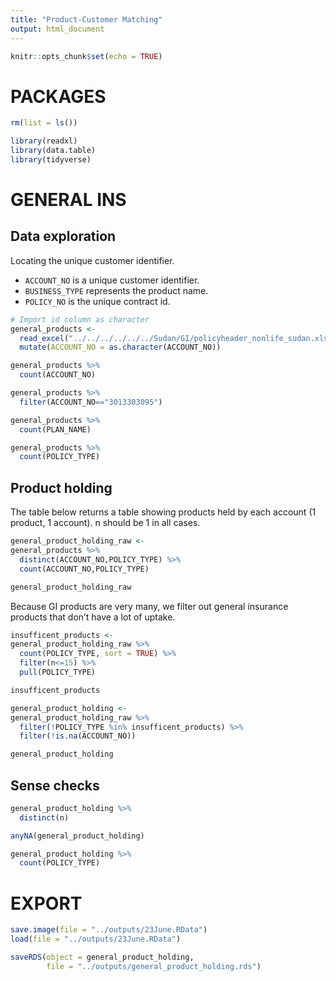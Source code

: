 ```yaml
---
title: "Product-Customer Matching"
output: html_document
---
```


```r
knitr::opts_chunk$set(echo = TRUE)
```


# PACKAGES

```r
rm(list = ls())

library(readxl)
library(data.table)
library(tidyverse)
```

# GENERAL INS

## Data exploration

Locating the unique customer identifier.

* `ACCOUNT_NO` is a unique customer identifier.
* `BUSINESS_TYPE` represents the product name.
* `POLICY_NO` is the unique contract id. 

```r
# Import id column as character
general_products <- 
  read_excel("../../../../../../Sudan/GI/policyheader_nonlife_sudan.xls") %>% 
  mutate(ACCOUNT_NO = as.character(ACCOUNT_NO))
```


```r
general_products %>% 
  count(ACCOUNT_NO)

general_products %>% 
  filter(ACCOUNT_NO=="3013303095")

general_products %>% 
  count(PLAN_NAME)

general_products %>% 
  count(POLICY_TYPE)
```

## Product holding

The table below returns a table showing products held by each account (1 product, 1 account). n should be 1 in all cases.

```r
general_product_holding_raw <-
general_products %>% 
  distinct(ACCOUNT_NO,POLICY_TYPE) %>% 
  count(ACCOUNT_NO,POLICY_TYPE)

general_product_holding_raw
```

Because GI products are very many, we filter out general insurance products that don't have a lot of uptake.

```r
insufficent_products <-
general_product_holding_raw %>% 
  count(POLICY_TYPE, sort = TRUE) %>% 
  filter(n<=15) %>% 
  pull(POLICY_TYPE)

insufficent_products
```

```r
general_product_holding <-
general_product_holding_raw %>% 
  filter(!POLICY_TYPE %in% insufficent_products) %>%
  filter(!is.na(ACCOUNT_NO))

general_product_holding
```

## Sense checks

```r
general_product_holding %>% 
  distinct(n)

anyNA(general_product_holding)

general_product_holding %>% 
  count(POLICY_TYPE)
```

# EXPORT

```r
save.image(file = "../outputs/23June.RData")
load(file = "../outputs/23June.RData")

saveRDS(object = general_product_holding, 
        file = "../outputs/general_product_holding.rds")
```









